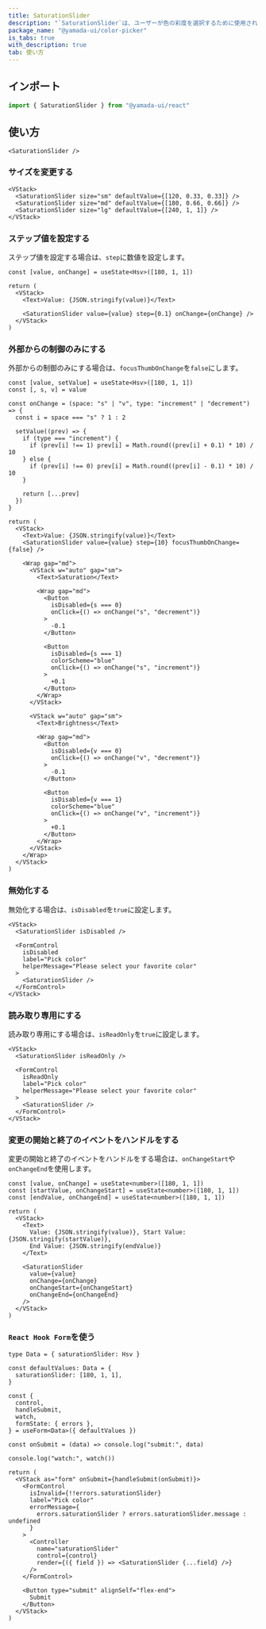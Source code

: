 ```yaml
---
title: SaturationSlider
description: "`SaturationSlider`は、ユーザーが色の彩度を選択するために使用されるコンポーネントです。"
package_name: "@yamada-ui/color-picker"
is_tabs: true
with_description: true
tab: 使い方
---
```


## インポート

```ts
import { SaturationSlider } from "@yamada-ui/react"
```

## 使い方

```tsx
<SaturationSlider />
```

### サイズを変更する

```tsx
<VStack>
  <SaturationSlider size="sm" defaultValue={[120, 0.33, 0.33]} />
  <SaturationSlider size="md" defaultValue={[180, 0.66, 0.66]} />
  <SaturationSlider size="lg" defaultValue={[240, 1, 1]} />
</VStack>
```

### ステップ値を設定する

ステップ値を設定する場合は、`step`に数値を設定します。

```tsx functional=true
const [value, onChange] = useState<Hsv>([180, 1, 1])

return (
  <VStack>
    <Text>Value: {JSON.stringify(value)}</Text>

    <SaturationSlider value={value} step={0.1} onChange={onChange} />
  </VStack>
)
```

### 外部からの制御のみにする

外部からの制御のみにする場合は、`focusThumbOnChange`を`false`にします。

```tsx functional=true
const [value, setValue] = useState<Hsv>([180, 1, 1])
const [, s, v] = value

const onChange = (space: "s" | "v", type: "increment" | "decrement") => {
  const i = space === "s" ? 1 : 2

  setValue((prev) => {
    if (type === "increment") {
      if (prev[i] !== 1) prev[i] = Math.round((prev[i] + 0.1) * 10) / 10
    } else {
      if (prev[i] !== 0) prev[i] = Math.round((prev[i] - 0.1) * 10) / 10
    }

    return [...prev]
  })
}

return (
  <VStack>
    <Text>Value: {JSON.stringify(value)}</Text>
    <SaturationSlider value={value} step={10} focusThumbOnChange={false} />

    <Wrap gap="md">
      <VStack w="auto" gap="sm">
        <Text>Saturation</Text>

        <Wrap gap="md">
          <Button
            isDisabled={s === 0}
            onClick={() => onChange("s", "decrement")}
          >
            -0.1
          </Button>

          <Button
            isDisabled={s === 1}
            colorScheme="blue"
            onClick={() => onChange("s", "increment")}
          >
            +0.1
          </Button>
        </Wrap>
      </VStack>

      <VStack w="auto" gap="sm">
        <Text>Brightness</Text>

        <Wrap gap="md">
          <Button
            isDisabled={v === 0}
            onClick={() => onChange("v", "decrement")}
          >
            -0.1
          </Button>

          <Button
            isDisabled={v === 1}
            colorScheme="blue"
            onClick={() => onChange("v", "increment")}
          >
            +0.1
          </Button>
        </Wrap>
      </VStack>
    </Wrap>
  </VStack>
)
```

### 無効化する

無効化する場合は、`isDisabled`を`true`に設定します。

```tsx
<VStack>
  <SaturationSlider isDisabled />

  <FormControl
    isDisabled
    label="Pick color"
    helperMessage="Please select your favorite color"
  >
    <SaturationSlider />
  </FormControl>
</VStack>
```

### 読み取り専用にする

読み取り専用にする場合は、`isReadOnly`を`true`に設定します。

```tsx
<VStack>
  <SaturationSlider isReadOnly />

  <FormControl
    isReadOnly
    label="Pick color"
    helperMessage="Please select your favorite color"
  >
    <SaturationSlider />
  </FormControl>
</VStack>
```

### 変更の開始と終了のイベントをハンドルをする

変更の開始と終了のイベントをハンドルをする場合は、`onChangeStart`や`onChangeEnd`を使用します。

```tsx functional=true
const [value, onChange] = useState<number>([180, 1, 1])
const [startValue, onChangeStart] = useState<number>([180, 1, 1])
const [endValue, onChangeEnd] = useState<number>([180, 1, 1])

return (
  <VStack>
    <Text>
      Value: {JSON.stringify(value)}, Start Value: {JSON.stringify(startValue)},
      End Value: {JSON.stringify(endValue)}
    </Text>

    <SaturationSlider
      value={value}
      onChange={onChange}
      onChangeStart={onChangeStart}
      onChangeEnd={onChangeEnd}
    />
  </VStack>
)
```

### `React Hook Form`を使う

```tsx functional=true
type Data = { saturationSlider: Hsv }

const defaultValues: Data = {
  saturationSlider: [180, 1, 1],
}

const {
  control,
  handleSubmit,
  watch,
  formState: { errors },
} = useForm<Data>({ defaultValues })

const onSubmit = (data) => console.log("submit:", data)

console.log("watch:", watch())

return (
  <VStack as="form" onSubmit={handleSubmit(onSubmit)}>
    <FormControl
      isInvalid={!!errors.saturationSlider}
      label="Pick color"
      errorMessage={
        errors.saturationSlider ? errors.saturationSlider.message : undefined
      }
    >
      <Controller
        name="saturationSlider"
        control={control}
        render={({ field }) => <SaturationSlider {...field} />}
      />
    </FormControl>

    <Button type="submit" alignSelf="flex-end">
      Submit
    </Button>
  </VStack>
)
```
